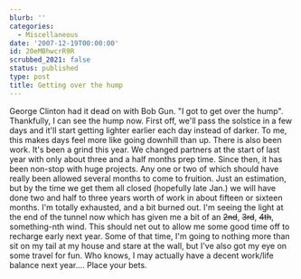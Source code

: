 ```yaml
---
blurb: ''
categories:
  - Miscellaneous
date: '2007-12-19T00:00:00'
id: 20eMBhwcrR9R
scrubbed_2021: false
status: published
type: post
title: Getting over the hump
---
```


George Clinton had it dead on with Bob Gun. "I got to get over the
hump". Thankfully, I can see the hump now. First off, we'll pass
the solstice in a few days and it'll start getting lighter earlier
each day instead of darker. To me, this makes days feel more like
going downhill than up. There is also been work. It's been a grind
this year. We changed partners at the start of last year with only
about three and a half months prep time. Since then, it has been
non-stop with huge projects. Any one or two of which should have
really been allowed several months to come to fruition. Just an
estimation, but by the time we get them all closed (hopefully late
Jan.) we will have done two and half to three years worth of work
in about fifteen or sixteen months. I'm totally exhausted, and a
bit burned out. I'm seeing the light at the end of the tunnel now
which has given me a bit of an ~~2nd~~, ~~3rd~~, ~~4th~~,
something-nth wind. This should net out to allow me some good time
off to recharge early next year. Some of that time, I'm going to
nothing more than sit on my tail at my house and stare at the wall,
but I've also got my eye on some travel for fun. Who knows, I may
actually have a decent work/life balance next year.... Place your
bets.
